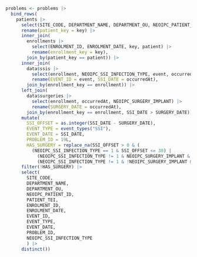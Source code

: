 ```r

problems <- problems |>
  bind_rows(
    patients |>
      select(SITE_CODE, DEPARTMENT_NAME, DEPARTMENT_OU, NEOIPC_PATIENT_ID, PATIENT_TEI, key) |>
      rename(patient_key = key) |>
      inner_join(
        enrollments |>
          select(ENROLMENT_ID, ENROLMENT_DATE, key, patient) |>
          rename(enrollment_key = key),
        join_by(patient_key == patient)) |>
      inner_join(
        data$ssis |>
          select(enrollment, NEOIPC_SSI_INFECTION_TYPE, event, occurredAt) |>
          rename(EVENT_ID = event, SSI_DATE = occurredAt),
        join_by(enrollment_key == enrollment)) |>
      left_join(
        data$surgeries |>
          select(enrollment, occurredAt, NEOIPC_SURGERY_IMPLANT) |>
          rename(SURGERY_DATE = occurredAt),
        join_by(enrollment_key == enrollment, SSI_DATE > SURGERY_DATE)) |>
      mutate(
        SSI_OFFSET = as.integer(SSI_DATE - SURGERY_DATE),
        EVENT_TYPE = event_types("SSI"),
        EVENT_DATE = SSI_DATE,
        PROBLEM_ID = 19L,
        HAS_SURGERY = replace_na(SSI_OFFSET > 0 & (
          (NEOIPC_SSI_INFECTION_TYPE == 1 & SSI_OFFSET <= 30) |
            (NEOIPC_SSI_INFECTION_TYPE != 1 & NEOIPC_SURGERY_IMPLANT & SSI_OFFSET <= 90) |
            (NEOIPC_SSI_INFECTION_TYPE != 1 & !NEOIPC_SURGERY_IMPLANT & SSI_OFFSET <= 30)), FALSE)) |>
      filter(!HAS_SURGERY) |>
      select(
        SITE_CODE,
        DEPARTMENT_NAME,
        DEPARTMENT_OU,
        NEOIPC_PATIENT_ID,
        PATIENT_TEI,
        ENROLMENT_ID,
        ENROLMENT_DATE,
        EVENT_ID,
        EVENT_TYPE,
        EVENT_DATE,
        PROBLEM_ID,
        NEOIPC_SSI_INFECTION_TYPE
        ) |>
      distinct())

```
